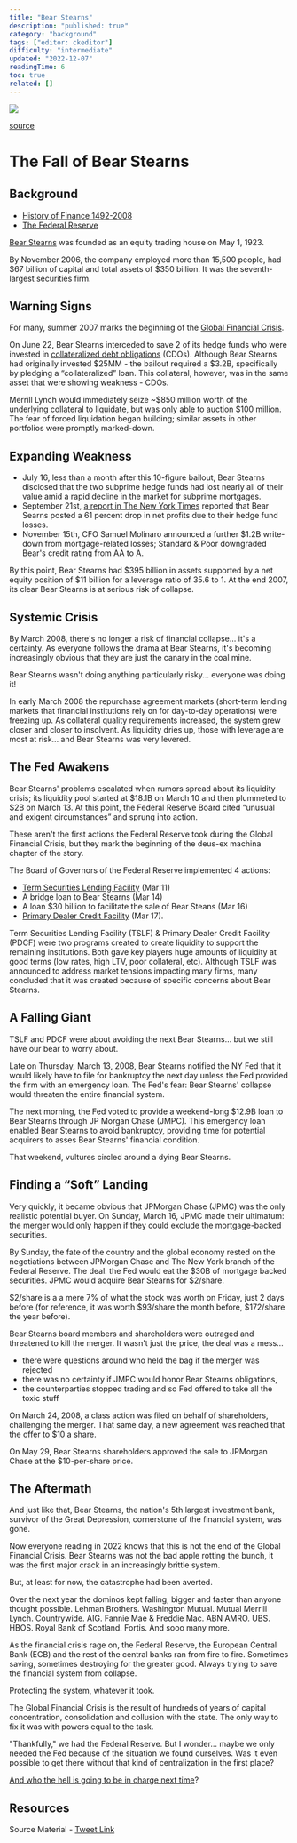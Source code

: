 ```yaml
---
title: "Bear Stearns"
description: "published: true"
category: "background"
tags: ["editor: ckeditor"]
difficulty: "intermediate"
updated: "2022-12-07"
readingTime: 6
toc: true
related: []
---
```


![](/images/bear-stearns-banner.jpg)

[source](https://www.thebalancemoney.com/bearn-stearns-collapse-and-bailout-3305613)

# The Fall of Bear Stearns

## Background

*   [History of Finance 1492-2008](http://inevitableeth.com/home/background/history-finance)
*   [The Federal Reserve](http://inevitableeth.com/home/background/federal-reserve)

[Bear Stearns](https://en.wikipedia.org/wiki/Bear_Stearns) was founded as an equity trading house on May 1, 1923. 

By November 2006, the company employed more than 15,500 people, had $67 billion of capital and total assets of $350 billion. It was the seventh-largest securities firm. 

## Warning Signs

For many, summer 2007 marks the beginning of the [Global Financial Crisis](https://en.wikipedia.org/wiki/Financial_crisis_of_2007%E2%80%932008). 

On June 22, Bear Stearns interceded to save 2 of its hedge funds who were invested in [collateralized debt obligations](https://en.wikipedia.org/wiki/Collateralized_debt_obligation) (CDOs). Although Bear Stearns had originally invested $25MM - the bailout required a $3.2B, specifically by pledging a “collateralized” loan. This collateral, however, was in the same asset that were showing weakness - CDOs.

Merrill Lynch would immediately seize ~$850 million worth of the underlying collateral to liquidate, but was only able to auction $100 million. The fear of forced liquidation began building; similar assets in other portfolios were promptly marked-down. 

## Expanding Weakness

*   July 16, less than a month after this 10-figure bailout, Bear Stearns disclosed that the two subprime hedge funds had lost nearly all of their value amid a rapid decline in the market for subprime mortgages.
*   September 21st, [a report in The New York Times](https://www.nytimes.com/2007/09/21/business/20cnd-wall.html) reported that Bear Searns posted a 61 percent drop in net profits due to their hedge fund losses.
*   November 15th, CFO Samuel Molinaro announced a further $1.2B write-down from mortgage-related losses; Standard & Poor downgraded Bear's credit rating from AA to A.

By this point, Bear Stearns had $395 billion in assets supported by a net equity position of $11 billion for a leverage ratio of 35.6 to 1. At the end 2007, its clear Bear Stearns is at serious risk of collapse. 

## Systemic Crisis

By March 2008, there's no longer a risk of financial collapse... it's a certainty. As everyone follows the drama at Bear Stearns, it's becoming increasingly obvious that they are just the canary in the coal mine. 

Bear Stearns wasn't doing anything particularly risky... everyone was doing it! 

In early March 2008 the repurchase agreement markets (short-term lending markets that financial institutions rely on for day-to-day operations) were freezing up. As collateral quality requirements increased, the system grew closer and closer to insolvent. As liquidity dries up, those with leverage are most at risk... and Bear Stearns was very levered. 

## The Fed Awakens 

Bear Stearns' problems escalated when rumors spread about its liquidity crisis; its liquidity pool started at $18.1B on March 10 and then plummeted to $2B on March 13. At this point, the Federal Reserve Board cited “unusual and exigent circumstances” and sprung into action. 

These aren't the first actions the Federal Reserve took during the Global Financial Crisis, but they mark the beginning of the deus-ex machina chapter of the story. 

The Board of Governors of the Federal Reserve implemented 4 actions: 

*   [Term Securities Lending Facility](https://en.wikipedia.org/wiki/Term_Securities_Lending_Facility) (Mar 11)
*   A bridge loan to Bear Stearns (Mar 14)
*   A loan $30 billion to facilitate the sale of Bear Steans (Mar 16)
*   [Primary Dealer Credit Facility](https://en.wikipedia.org/wiki/Primary_Dealer_Credit_Facility) (Mar 17).

Term Securities Lending Facility (TSLF) & Primary Dealer Credit Facility (PDCF) were two programs created to create liquidity to support the remaining institutions. Both gave key players huge amounts of liquidity at good terms (low rates, high LTV, poor collateral, etc). Although TSLF was announced to address market tensions impacting many firms, many concluded that it was created because of specific concerns about Bear Stearns. 

## A Falling Giant

TSLF and PDCF were about avoiding the next Bear Stearns... but we still have our bear to worry about. 

Late on Thursday, March 13, 2008, Bear Stearns notified the NY Fed that it would likely have to file for bankruptcy the next day unless the Fed provided the firm with an emergency loan. The Fed's fear: Bear Stearns' collapse would threaten the entire financial system. 

The next morning, the Fed voted to provide a weekend-long $12.9B loan to Bear Stearns through JP Morgan Chase (JMPC). This emergency loan enabled Bear Stearns to avoid bankruptcy, providing time for potential acquirers to asses Bear Stearns' financial condition. 

That weekend, vultures circled around a dying Bear Stearns. 

## Finding a “Soft” Landing

Very quickly, it became obvious that JPMorgan Chase (JPMC) was the only realistic potential buyer. On Sunday, March 16, JPMC made their ultimatum: the merger would only happen if they could exclude the mortgage-backed securities. 

By Sunday, the fate of the country and the global economy rested on the negotiations between JPMorgan Chase and The New York branch of the Federal Reserve. The deal: the Fed would eat the $30B of mortgage backed securities. JPMC would acquire Bear Stearns for $2/share. 

$2/share is a a mere 7% of what the stock was worth on Friday, just 2 days before (for reference, it was worth $93/share the month before, $172/share the year before). 

Bear Stearns board members and shareholders were outraged and threatened to kill the merger. It wasn't just the price, the deal was a mess…

*   there were questions around who held the bag if the merger was rejected
*   there was no certainty if JMPC would honor Bear Stearns obligations,
*   the counterparties stopped trading and so Fed offered to take all the toxic stuff

On March 24, 2008, a class action was filed on behalf of shareholders, challenging the merger. That same day, a new agreement was reached that the offer to $10 a share. 

On May 29, Bear Stearns shareholders approved the sale to JPMorgan Chase at the $10-per-share price. 

## The Aftermath

And just like that, Bear Stearns, the nation's 5th largest investment bank, survivor of the Great Depression, cornerstone of the financial system, was gone. 

Now everyone reading in 2022 knows that this is not the end of the Global Financial Crisis. Bear Stearns was not the bad apple rotting the bunch, it was the first major crack in an increasingly brittle system. 

But, at least for now, the catastrophe had been averted. 

Over the next year the dominos kept falling, bigger and faster than anyone thought possible. Lehman Brothers. Washington Mutual. Mutual Merrill Lynch. Countrywide. AIG. Fannie Mae & Freddie Mac. ABN AMRO. UBS. HBOS. Royal Bank of Scotland. Fortis. And sooo many more. 

As the financial crisis rage on, the Federal Reserve, the European Central Bank (ECB) and the rest of the central banks ran from fire to fire. Sometimes saving, sometimes destroying for the greater good. Always trying to save the financial system from collapse. 

Protecting the system, whatever it took. 

The Global Financial Crisis is the result of hundreds of years of capital concentration, consolidation and collusion with the state. The only way to fix it was with powers equal to the task. 

"Thankfully," we had the Federal Reserve. But I wonder... maybe we only needed the Fed because of the situation we found ourselves. Was it even possible to get there without that kind of centralization in the first place? 

[And who the hell is going to be in charge next time](https://www.wsj.com/articles/BL-REB-1312)?

## Resources

Source Material - [Tweet Link](https://twitter.com/logarithmicrex/status/1557759375837499392)

